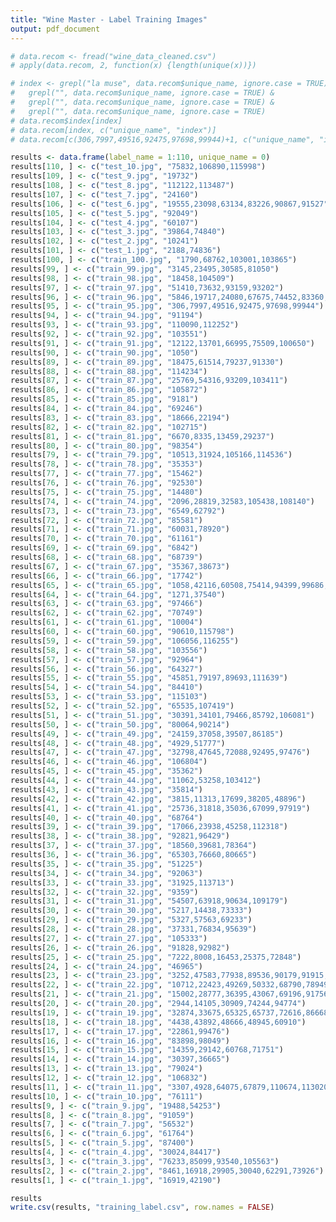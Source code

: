 ```yaml
---
title: "Wine Master - Label Training Images"
output: pdf_document
---
```


```r
# data.recom <- fread("wine_data_cleaned.csv")
# apply(data.recom, 2, function(x) {length(unique(x))})
```

```r
# index <- grepl("la muse", data.recom$unique_name, ignore.case = TRUE) &
#   grepl("", data.recom$unique_name, ignore.case = TRUE) &
#   grepl("", data.recom$unique_name, ignore.case = TRUE) &
#   grepl("", data.recom$unique_name, ignore.case = TRUE)
# data.recom$index[index]
# data.recom[index, c("unique_name", "index")]
# data.recom[c(306,7997,49516,92475,97698,99944)+1, c("unique_name", "index")]
```

```r
results <- data.frame(label_name = 1:110, unique_name = 0)
results[110, ] <- c("test_10.jpg", "75832,106890,115998")
results[109, ] <- c("test_9.jpg", "19732")
results[108, ] <- c("test_8.jpg", "112122,113487")
results[107, ] <- c("test_7.jpg", "24160")
results[106, ] <- c("test_6.jpg", "19555,23098,63134,83226,90867,91527")
results[105, ] <- c("test_5.jpg", "92049")
results[104, ] <- c("test_4.jpg", "60107")
results[103, ] <- c("test_3.jpg", "39864,74840")
results[102, ] <- c("test_2.jpg", "10241")
results[101, ] <- c("test_1.jpg", "2188,74836")
results[100, ] <- c("train_100.jpg", "1790,68762,103001,103865")
results[99, ] <- c("train_99.jpg", "3145,23495,30585,81050")
results[98, ] <- c("train_98.jpg", "18458,104509")
results[97, ] <- c("train_97.jpg", "51410,73632,93159,93202")
results[96, ] <- c("train_96.jpg", "5846,19717,24080,67675,74452,83360,86792,95106")
results[95, ] <- c("train_95.jpg", "306,7997,49516,92475,97698,99944")
results[94, ] <- c("train_94.jpg", "91194")
results[93, ] <- c("train_93.jpg", "110090,112252")
results[92, ] <- c("train_92.jpg", "103551")
results[91, ] <- c("train_91.jpg", "12122,13701,66995,75509,100650")
results[90, ] <- c("train_90.jpg", "1050")
results[89, ] <- c("train_89.jpg", "18475,61514,79237,91330")
results[88, ] <- c("train_88.jpg", "114234")
results[87, ] <- c("train_87.jpg", "25769,54316,93209,103411")
results[86, ] <- c("train_86.jpg", "105872")
results[85, ] <- c("train_85.jpg", "9181")
results[84, ] <- c("train_84.jpg", "69246")
results[83, ] <- c("train_83.jpg", "18666,22194")
results[82, ] <- c("train_82.jpg", "102715")
results[81, ] <- c("train_81.jpg", "6670,8335,13459,29237")
results[80, ] <- c("train_80.jpg", "98354")
results[79, ] <- c("train_79.jpg", "10513,31924,105166,114536")
results[78, ] <- c("train_78.jpg", "35353")
results[77, ] <- c("train_77.jpg", "15462")
results[76, ] <- c("train_76.jpg", "92530")
results[75, ] <- c("train_75.jpg", "14480")
results[74, ] <- c("train_74.jpg", "2096,28819,32583,105438,108140")
results[73, ] <- c("train_73.jpg", "6549,62792")
results[72, ] <- c("train_72.jpg", "85581")
results[71, ] <- c("train_71.jpg", "60031,78920")
results[70, ] <- c("train_70.jpg", "61161")
results[69, ] <- c("train_69.jpg", "6842")
results[68, ] <- c("train_68.jpg", "68739")
results[67, ] <- c("train_67.jpg", "35367,38673")
results[66, ] <- c("train_66.jpg", "17742")
results[65, ] <- c("train_65.jpg", "1058,42116,60508,75414,94399,99686,114351")
results[64, ] <- c("train_64.jpg", "1271,37540")
results[63, ] <- c("train_63.jpg", "97466")
results[62, ] <- c("train_62.jpg", "70749")
results[61, ] <- c("train_61.jpg", "10004")
results[60, ] <- c("train_60.jpg", "90610,115798")
results[59, ] <- c("train_59.jpg", "106056,116255")
results[58, ] <- c("train_58.jpg", "103556")
results[57, ] <- c("train_57.jpg", "92964")
results[56, ] <- c("train_56.jpg", "64327")
results[55, ] <- c("train_55.jpg", "45851,79197,89693,111639")
results[54, ] <- c("train_54.jpg", "84410")
results[53, ] <- c("train_53.jpg", "115103")
results[52, ] <- c("train_52.jpg", "65535,107419")
results[51, ] <- c("train_51.jpg", "30391,34101,79466,85792,106081")
results[50, ] <- c("train_50.jpg", "80064,90214")
results[49, ] <- c("train_49.jpg", "24159,37058,39507,86185")
results[48, ] <- c("train_48.jpg", "4929,51777")
results[47, ] <- c("train_47.jpg", "32798,47645,72088,92495,97476")
results[46, ] <- c("train_46.jpg", "106804")
results[45, ] <- c("train_45.jpg", "35362")
results[44, ] <- c("train_44.jpg", "11062,53258,103412")
results[43, ] <- c("train_43.jpg", "35814")
results[42, ] <- c("train_42.jpg", "3815,11313,17699,38205,48896")
results[41, ] <- c("train_41.jpg", "25736,31818,35036,67099,97919")
results[40, ] <- c("train_40.jpg", "68764")
results[39, ] <- c("train_39.jpg", "17066,23938,45258,112318")
results[38, ] <- c("train_38.jpg", "92821,96429")
results[37, ] <- c("train_37.jpg", "18560,39681,78364")
results[36, ] <- c("train_36.jpg", "65303,76660,80665")
results[35, ] <- c("train_35.jpg", "51225")
results[34, ] <- c("train_34.jpg", "92063")
results[33, ] <- c("train_33.jpg", "31925,113713")
results[32, ] <- c("train_32.jpg", "9359")
results[31, ] <- c("train_31.jpg", "54507,63918,90634,109179")
results[30, ] <- c("train_30.jpg", "5217,14438,73333")
results[29, ] <- c("train_29.jpg", "5327,57563,69233")
results[28, ] <- c("train_28.jpg", "37331,76834,95639")
results[27, ] <- c("train_27.jpg", "105333")
results[26, ] <- c("train_26.jpg", "91828,92982")
results[25, ] <- c("train_25.jpg", "7222,8008,16453,25375,72848")
results[24, ] <- c("train_24.jpg", "46965")
results[23, ] <- c("train_23.jpg", "3252,47583,77938,89536,90179,91915,111254")
results[22, ] <- c("train_22.jpg", "10712,22423,49269,50332,68790,78949,92833,115611")
results[21, ] <- c("train_21.jpg", "15002,28777,36395,43067,69196,91756")
results[20, ] <- c("train_20.jpg", "2944,14105,30909,74244,94774")
results[19, ] <- c("train_19.jpg", "32874,33675,65325,65737,72616,86668,115115")
results[18, ] <- c("train_18.jpg", "4438,43892,48666,48945,60910")
results[17, ] <- c("train_17.jpg", "22861,99476")
results[16, ] <- c("train_16.jpg", "83898,98049")
results[15, ] <- c("train_15.jpg", "14359,29142,60768,71751")
results[14, ] <- c("train_14.jpg", "30397,36665")
results[13, ] <- c("train_13.jpg", "79024")
results[12, ] <- c("train_12.jpg", "106832")
results[11, ] <- c("train_11.jpg", "3307,4928,64075,67879,110674,113020")
results[10, ] <- c("train_10.jpg", "76111")
results[9, ] <- c("train_9.jpg", "19488,54253")
results[8, ] <- c("train_8.jpg", "91059")
results[7, ] <- c("train_7.jpg", "56532")
results[6, ] <- c("train_6.jpg", "61764")
results[5, ] <- c("train_5.jpg", "87400")
results[4, ] <- c("train_4.jpg", "30024,84417")
results[3, ] <- c("train_3.jpg", "76233,85099,93540,105563")
results[2, ] <- c("train_2.jpg", "8461,16918,29905,30040,62291,73926")
results[1, ] <- c("train_1.jpg", "16919,42190")
```

```r
results
write.csv(results, "training_label.csv", row.names = FALSE)
```

